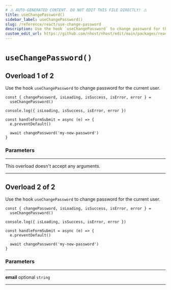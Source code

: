 ```yaml
---
# ⚠️ AUTO-GENERATED CONTENT. DO NOT EDIT THIS FILE DIRECTLY! ⚠️
title: useChangePassword()
sidebar_label: useChangePassword()
slug: /reference/react/use-change-password
description: Use the hook `useChangePassword` to change password for the current user.
custom_edit_url: https://github.com/nhost/nhost/edit/main/packages/react/src/hooks/user.ts#L132
---
```


# `useChangePassword()`

## Overload 1 of 2

Use the hook `useChangePassword` to change password for the current user.

```tsx
const { changePassword, isLoading, isSuccess, isError, error } =
  useChangePassword()

console.log({ isLoading, isSuccess, isError, error })

const handleFormSubmit = async (e) => {
  e.preventDefault()

  await changePassword('my-new-password')
}
```

### Parameters

---

<span className="light-grey">This overload doesn't accept any arguments.</span>

---

## Overload 2 of 2

Use the hook `useChangePassword` to change password for the current user.

```tsx
const { changePassword, isLoading, isSuccess, isError, error } =
  useChangePassword()

console.log({ isLoading, isSuccess, isError, error })

const handleFormSubmit = async (e) => {
  e.preventDefault()

  await changePassword('my-new-password')
}
```

### Parameters

---

**<span className="parameter-name">email</span>** <span className="optional-status">optional</span> `string`

---
